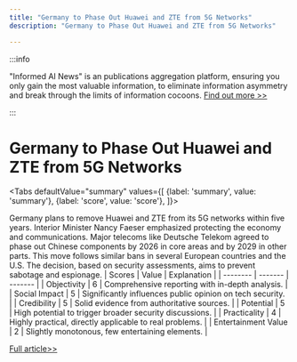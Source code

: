 ```yaml
---
title: "Germany to Phase Out Huawei and ZTE from 5G Networks"
description: "Germany to Phase Out Huawei and ZTE from 5G Networks"

---
```



:::info

"Informed AI News" is an publications aggregation platform, ensuring you only gain the most valuable information, to eliminate information asymmetry and break through the limits of information cocoons.  [Find out more >>](/)

:::

# Germany to Phase Out Huawei and ZTE from 5G Networks


<Tabs
	defaultValue="summary"
	values={[
	{label: 'summary', value: 'summary'},
	{label: 'score', value: 'score'},
]}>
<TabItem value="summary">


Germany plans to remove Huawei and ZTE from its 5G networks within five years. Interior Minister Nancy Faeser emphasized protecting the economy and communications. Major telecoms like Deutsche Telekom agreed to phase out Chinese components by 2026 in core areas and by 2029 in other parts. This move follows similar bans in several European countries and the U.S. The decision, based on security assessments, aims to prevent sabotage and espionage.
</TabItem>
<TabItem value="score">
	| Scores     | Value   | Explanation |
	| -------- | ------- | ------- |
	| Objectivity  | 6    | Comprehensive reporting with in-depth analysis.    |
	| Social Impact | 5     | Significantly influences public opinion on tech security.    |
	| Credibility    | 5    | Solid evidence from authoritative sources.    |
	| Potential    | 5    | High potential to trigger broader security discussions.    |
	| Practicality    | 4    | Highly practical, directly applicable to real problems.    |
	| Entertainment Value    | 2    | Slightly monotonous, few entertaining elements.    |
</TabItem>
</Tabs>

[Full article>>](https://www.nytimes.com/2024/07/11/business/huawei-germany-ban.html)
